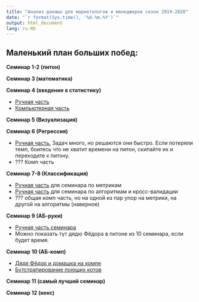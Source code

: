 ```yaml
---
title: "Анализ данных для маркетологов и менеджеров сезон 2019-2020"
date: "`r format(Sys.time(), '%d.%m.%Y')`"
output: html_document
lang: ru-RU
---
```


## Маленький план больших побед:

__Семинар 1-2 (питон)__ 

__Семинар 3 (математика)__


__Семинар 4 (введение в статистику)__

* [Ручная часть](https://github.com/FUlyankin/HSE_Data_Culture/blob/master/Intro_to_DS_2019/sem_4_matstat/sem4_matstat.pdf)
* [Компьютерная часть](https://nbviewer.jupyter.org/github/FUlyankin/HSE_Data_Culture/blob/master/Intro_to_DS_2019/sem_4_matstat/sem4_matstat.ipynb)

__Семинар 5 (Визуализация)__

__Семинар 6 (Регрессия)__ 

* [Ручная часть.](https://github.com/FUlyankin/HSE_Data_Culture/blob/master/Intro_to_DS_2019/sem_6_regression/sem_6.pdf) Задач много, но решаются они быстро. Если потеряли темп, боитесь что не хватит времени на питон, скипайте их и переходите к питону. 
* ??? Комп часть 

__Семинар 7-8 (Классификация)__ 

* [Ручная часть](https://github.com/FUlyankin/HSE_Data_Culture/blob/master/Intro_to_DS_2019/sem_7_classification/sem_7.pdf) для семинара по метрикам
* [Ручная часть](https://github.com/FUlyankin/HSE_Data_Culture/blob/master/Intro_to_DS_2019/sem_8_knn_tree/sem_8.pdf) для семинара по алгоритмам и кросс-валидации
* ??? общая комп часть, но на одной из пар упор на метрики, на другой на алгоритмы (наверное)

__Семинар 9 (АБ-руки)__ 

* [Ручная часть семинара](https://github.com/FUlyankin/HSE_Data_Culture/blob/master/Intro_to_DS_2019/sem_9%2610_ABtest/sem9%2610_AB.pdf)
* Можно показать тут дядю Фёдора в питоне из 10 семинара, если будет время. 

__Семинар 10 (АБ-комп)__ 

* [Дядя Фёдор и домашка на компе](https://nbviewer.jupyter.org/github/FUlyankin/HSE_Data_Culture/blob/master/Intro_to_DS_2019/sem_9%2610_ABtest/sem9%2610_ABtest_introduction.ipynb)
* [Бутстрапирование поющих котов](https://nbviewer.jupyter.org/github/FUlyankin/HSE_Data_Culture/blob/master/Intro_to_DS_2019/sem_9%2610_ABtest/sem9%2610_ABtest_bootstrap.ipynb)

__Семинар 11 (самый лучший семинар)__


__Семинар 12 (кекс)__ 




